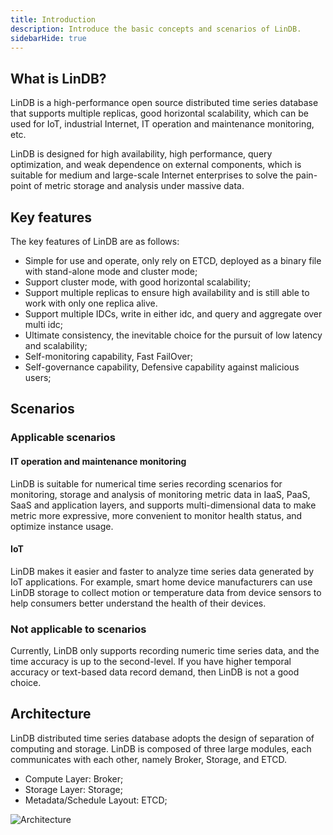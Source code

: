 ```yaml
---
title: Introduction
description: Introduce the basic concepts and scenarios of LinDB.
sidebarHide: true
---
```


## What is LinDB?

LinDB is a high-performance open source distributed time series database that supports multiple replicas, good
horizontal scalability,
which can be used for IoT, industrial Internet, IT operation and maintenance monitoring, etc.

LinDB is designed for high availability, high performance, query optimization, and weak dependence on external
components, which is suitable for medium and large-scale Internet enterprises to solve the pain-point of metric storage
and analysis under massive data.

## Key features

The key features of LinDB are as follows:

- Simple for use and operate, only rely on ETCD, deployed as a binary file with stand-alone mode and cluster mode;
- Support cluster mode, with good horizontal scalability;
- Support multiple replicas to ensure high availability and is still able to work with only one replica alive.
- Support multiple IDCs, write in either idc, and query and aggregate over multi idc;
- Ultimate consistency, the inevitable choice for the pursuit of low latency and scalability;
- Self-monitoring capability, Fast FailOver;
- Self-governance capability, Defensive capability against malicious users;

## Scenarios

### Applicable scenarios

#### IT operation and maintenance monitoring

LinDB is suitable for numerical time series recording scenarios for monitoring, storage and analysis of
monitoring metric data in IaaS, PaaS, SaaS and application layers, and supports multi-dimensional data to make
metric more expressive, more convenient to monitor health status, and optimize instance usage.

#### IoT

LinDB makes it easier and faster to analyze time series data generated by IoT applications. For example, smart home
device manufacturers can use LinDB storage to collect motion or temperature data from device sensors to help consumers
better understand the health of their devices.

### Not applicable to scenarios

Currently, LinDB only supports recording numeric time series data, and the time accuracy is up to the second-level. If
you have higher temporal accuracy or text-based data record demand, then LinDB is not a good choice.

## Architecture

LinDB distributed time series database adopts the design of separation of computing and storage. LinDB is composed of
three large modules, each communicates with each other, namely Broker, Storage, and ETCD.

- Compute Layer: Broker;
- Storage Layer: Storage;
- Metadata/Schedule Layout: ETCD;

![Architecture](/img/lindb/design/architecture.png)

